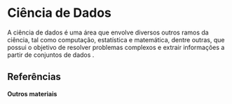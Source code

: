 
# Ciência de Dados


A ciência de dados é uma área que envolve diversos outros ramos da ciência, tal como computação, estatística e matemática, dentre outras, que possui o objetivo de resolver problemas complexos e extrair informações a partir de conjuntos de dados <Bib entrada="govbr2023_cienciadedados" link={true}/>.


## Referências

<Bib entrada="govbr2023_cienciadedados" tipo="bibliography" link={true}/>

**Outros materiais**


